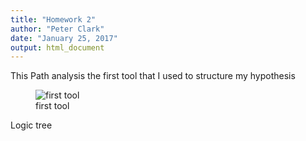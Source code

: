 ```yaml
---
title: "Homework 2"
author: "Peter Clark"
date: "January 25, 2017"
output: html_document
---
```


This Path analysis the first tool that I used to structure my hypothesis

![first tool](Path.jpg)

Logic tree